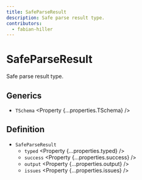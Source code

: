 ```yaml
---
title: SafeParseResult
description: Safe parse result type.
contributors:
  - fabian-hiller
---
```



# SafeParseResult

Safe parse result type.

## Generics

- `TSchema` <Property {...properties.TSchema} />

## Definition

- `SafeParseResult`
  - `typed` <Property {...properties.typed} />
  - `success` <Property {...properties.success} />
  - `output` <Property {...properties.output} />
  - `issues` <Property {...properties.issues} />
